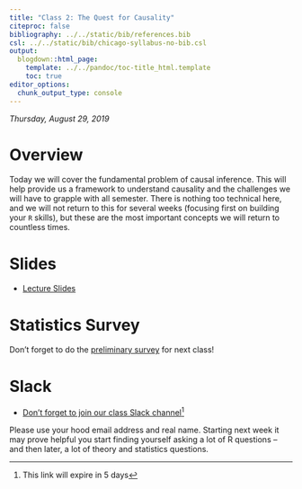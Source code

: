 ```yaml
---
title: "Class 2: The Quest for Causality"
citeproc: false
bibliography: ../../static/bib/references.bib
csl: ../../static/bib/chicago-syllabus-no-bib.csl
output:
  blogdown::html_page:
    template: ../../pandoc/toc-title_html.template
    toc: true
editor_options: 
  chunk_output_type: console
---
```


*Thursday, August 29, 2019* 

# Overview

Today we will cover the fundamental problem of causal inference. This will help provide us a framework to understand causality and the challenges we will have to grapple with all semester. There is nothing too technical here, and we will not return to this for several weeks (focusing first on building your `R` skills), but these are the most important concepts we will return to countless times.

# Slides

- [<i class="fas fa-external-link-square-alt"></i> Lecture Slides](/slides/02-slides.html)

# Statistics Survey

Don't forget to do the [preliminary survey](/assignment/00-preliminary-survey.html) for next class!

# Slack

- [Don't forget to join our class Slack channel](https://join.slack.com/t/hoodeconometrics/shared_invite/enQtNzQxMzI1MTU0ODM4LTVhOWI5Zjc5YzdiOGU5YzY0MmZiM2QxOGQwMWQwMjc4Y2FmYTk5Yjg5ZDZhZTY4ZDZiYWU2YzAzMTU1MDIwYTE)^[This link will expire in 5 days]

Please use your hood email address and real name. Starting next week it may prove helpful you start finding yourself asking a lot of R questions -- and then later, a lot of theory and statistics questions.